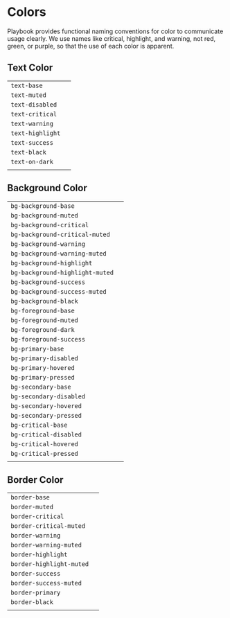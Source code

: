 

<Meta title="CSS Utilities/Colors" />

# Colors

Playbook provides functional naming conventions for color to communicate usage clearly. We use names like critical, highlight, and warning, not red, green, or purple, so that the use of each color is apparent.

## Text Color

|                  |                                        |
| ---------------- | -------------------------------------- |
| `text-base`      | <TextColor name="text-base" />         |
| `text-muted`     | <TextColor name="text-muted" />        |
| `text-disabled`  | <TextColor name="text-disabled" />     |
| `text-critical`  | <TextColor name="text-critical" />     |
| `text-warning`   | <TextColor name="text-warning" />      |
| `text-highlight` | <TextColor name="text-highlight" />    |
| `text-success`   | <TextColor name="text-success" />      |
| `text-black`     | <TextColor name="text-black" />        |
| `text-on-dark`   | <TextColor name="text-on-dark" dark /> |
|                  |                                        |

## Background Color

|                                 |                                                  |
| ------------------------------- | ------------------------------------------------ |
| `bg-background-base`            | <BgColor name="bg-background-base" />            |
| `bg-background-muted`           | <BgColor name="bg-background-muted" />           |
| `bg-background-critical`        | <BgColor name="bg-background-critical" />        |
| `bg-background-critical-muted`  | <BgColor name="bg-background-critical-muted" />  |
| `bg-background-warning`         | <BgColor name="bg-background-warning" />         |
| `bg-background-warning-muted`   | <BgColor name="bg-background-warning-muted" />   |
| `bg-background-highlight`       | <BgColor name="bg-background-highlight" />       |
| `bg-background-highlight-muted` | <BgColor name="bg-background-highlight-muted" /> |
| `bg-background-success`         | <BgColor name="bg-background-success" />         |
| `bg-background-success-muted`   | <BgColor name="bg-background-success-muted" />   |
| `bg-background-black`           | <BgColor name="bg-background-black" />           |
| `bg-foreground-base`            | <BgColor name="bg-foreground-base" />            |
| `bg-foreground-muted`           | <BgColor name="bg-foreground-muted" />           |
| `bg-foreground-dark`            | <BgColor name="bg-foreground-dark" />            |
| `bg-foreground-success`         | <BgColor name="bg-foreground-success" />         |
| `bg-primary-base`               | <BgColor name="bg-primary-base" />               |
| `bg-primary-disabled`           | <BgColor name="bg-primary-disabled" />           |
| `bg-primary-hovered`            | <BgColor name="bg-primary-hovered" />            |
| `bg-primary-pressed`            | <BgColor name="bg-primary-pressed" />            |
| `bg-secondary-base`             | <BgColor name="bg-secondary-base" />             |
| `bg-secondary-disabled`         | <BgColor name="bg-secondary-disabled" />         |
| `bg-secondary-hovered`          | <BgColor name="bg-secondary-hovered" />          |
| `bg-secondary-pressed`          | <BgColor name="bg-secondary-pressed" />          |
| `bg-critical-base`              | <BgColor name="bg-critical-base" />              |
| `bg-critical-disabled`          | <BgColor name="bg-critical-disabled" />          |
| `bg-critical-hovered`           | <BgColor name="bg-critical-hovered" />           |
| `bg-critical-pressed`           | <BgColor name="bg-critical-pressed" />           |
|                                 |                                                  |

## Border Color

|                          |                                               |
| ------------------------ | --------------------------------------------- |
| `border-base`            | <BorderColor name="border-base" />            |
| `border-muted`           | <BorderColor name="border-muted" />           |
| `border-critical`        | <BorderColor name="border-critical" />        |
| `border-critical-muted`  | <BorderColor name="border-critical-muted" />  |
| `border-warning`         | <BorderColor name="border-warning" />         |
| `border-warning-muted`   | <BorderColor name="border-warning-muted" />   |
| `border-highlight`       | <BorderColor name="border-highlight" />       |
| `border-highlight-muted` | <BorderColor name="border-highlight-muted" /> |
| `border-success`         | <BorderColor name="border-success" />         |
| `border-success-muted`   | <BorderColor name="border-success-muted" />   |
| `border-primary`         | <BorderColor name="border-primary" />         |
| `border-black`           | <BorderColor name="border-black" />           |
|                          |                                               |
